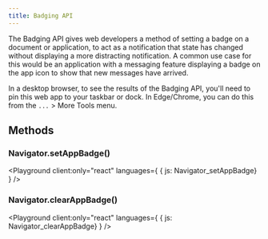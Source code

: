 ```yaml
---
title: Badging API
---
```



The Badging API gives web developers a method of setting a badge on a document or application, to act as a notification that state has changed without displaying a more distracting notification. A common use case for this would be an application with a messaging feature displaying a badge on the app icon to show that new messages have arrived.

In a desktop browser, to see the results of the Badging API, you'll need to pin this web app to your taskbar or dock. In Edge/Chrome, you can do this from the `...` > More Tools menu.

<LinkCard
  title="Badging API - Web APIs | MDN"
  href="https://developer.mozilla.org/en-US/docs/Web/API/Badging_API"
  target="_blank"
/>

## Methods

### Navigator.setAppBadge()

<LinkCard
  title="Navigator: setAppBadge() method | MDN"
  href="https://developer.mozilla.org/en-US/docs/Web/API/Navigator/setAppBadge"
  target="_blank"
/>

<Playground client:only="react" languages={ { js: Navigator_setAppBadge} } />

### Navigator.clearAppBadge()

<LinkCard
  title="Navigator: clearAppBadge() method | MDN"
  href="https://developer.mozilla.org/en-US/docs/Web/API/Navigator/clearAppBadge"
  target="_blank"
/>

<Playground client:only="react" languages={ { js: Navigator_clearAppBadge} } />